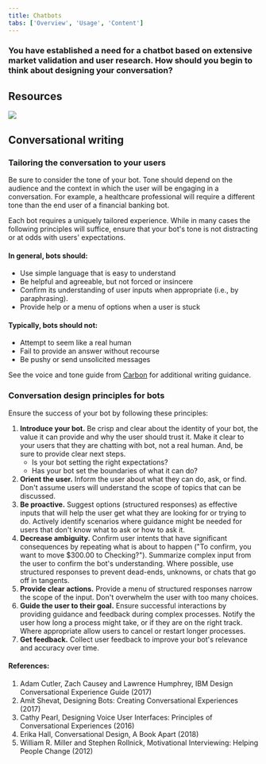 ```yaml
---
title: Chatbots
tabs: ['Overview', 'Usage', 'Content']
---
```


### You have established a need for a chatbot based on extensive market validation and user research. How should you begin to think about designing your conversation?

## Resources

<Row className="tile--resource--no-margin tile--group">
<Column offsetLg="4" colLg="4" colMd="4" noGutterSm>
  <ResourceCard
    title="IBM Design for AI: Conversation"
    href="http://ai-design.eu-de.mybluemix.net/design/ai/conversation/planning"
    >

![](images/bee.svg)

  </ResourceCard>
</Column>
</Row>

## Conversational writing

### Tailoring the conversation to your users

Be sure to consider the tone of your bot. Tone should depend on the audience and the context in which the user will be engaging in a conversation. For example, a healthcare professional will require a different tone than the end user of a financial banking bot.

Each bot requires a uniquely tailored experience. While in many cases the following principles will suffice, ensure that your bot's tone is not distracting or at odds with users' expectations.

#### In general, bots should:

- Use simple language that is easy to understand
- Be helpful and agreeable, but not forced or insincere
- Confirm its understanding of user inputs when appropriate (i.e., by paraphrasing).
- Provide help or a menu of options when a user is stuck

#### Typically, bots should not:

- Attempt to seem like a real human
- Fail to provide an answer without recourse
- Be pushy or send unsolicited messages

See the voice and tone guide from [Carbon](http://www.carbondesignsystem.com/guidelines/content/general) for additional writing guidance.

### Conversation design principles for bots

Ensure the success of your bot by following these principles:

1. **Introduce your bot.** Be crisp and clear about the identity of your bot, the value it can provide and why the user should trust it. Make it clear to your users that they are chatting with bot, not a real human. And, be sure to provide clear next steps.
   - Is your bot setting the right expectations?
   - Has your bot set the boundaries of what it can do?
2. **Orient the user.** Inform the user about what they can do, ask, or find. Don't assume users will understand the scope of topics that can be discussed.
3. **Be proactive.** Suggest options (structured responses) as effective inputs that will help the user get what they are looking for or trying to do. Actively identify scenarios where guidance might be needed for users that don't know what to ask or how to ask it.
4. **Decrease ambiguity.** Confirm user intents that have significant consequences by repeating what is about to happen ("To confirm, you want to move \$300.00 to Checking?"). Summarize complex input from the user to confirm the bot's understanding. Where possible, use structured responses to prevent dead-ends, unknowns, or chats that go off in tangents.
5. **Provide clear actions.** Provide a menu of structured responses narrow the scope of the input. Don't overwhelm the user with too many choices.
6. **Guide the user to their goal.** Ensure successful interactions by providing guidance and feedback during complex processes. Notify the user how long a process might take, or if they are on the right track. Where appropriate allow users to cancel or restart longer processes.
7. **Get feedback.** Collect user feedback to improve your bot's relevance and accuracy over time.

#### References: 

1. Adam Cutler, Zach Causey and Lawrence Humphrey, IBM Design Conversational Experience Guide (2017)
2. Amit Shevat, Designing Bots: Creating Conversational Experiences (2017)
3. Cathy Pearl, Designing Voice User Interfaces: Principles of Conversational Experiences (2016)
4. Erika Hall, Conversational Design, A Book Apart (2018)
5. William R. Miller and Stephen Rollnick, Motivational Interviewing: Helping People Change (2012)
